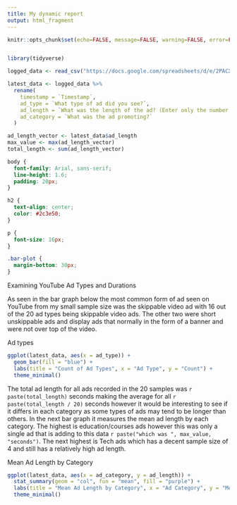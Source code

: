 ---
title: My dynamic report
output: html_fragment
---

```{r setup, include=FALSE}
knitr::opts_chunk$set(echo=FALSE, message=FALSE, warning=FALSE, error=FALSE)


library(tidyverse)

logged_data <- read_csv("https://docs.google.com/spreadsheets/d/e/2PACX-1vSs5bOiy1YFGVakqIu7065G6PInrCbpzSmvtwdYTXCRD1xFBVIbpBibxNdYpj-W6NukShJSoJTXoMSv/pub?gid=1241107398&single=true&output=csv")

latest_data <- logged_data %>%
  rename(
    timestamp = `Timestamp`,
    ad_type = `What type of ad did you see?`,
    ad_length = `What was the length of the ad? (Enter only the number in seconds)`,
    ad_category = `What was the ad promoting?`
  )

ad_length_vector <- latest_data$ad_length
max_value <- max(ad_length_vector)
total_length <- sum(ad_length_vector)


```

```{css}
body {
  font-family: Arial, sans-serif;
  line-height: 1.6;
  padding: 20px;
}

h2 {
  text-align: center;
  color: #2c3e50;
}

p {
  font-size: 16px;
}

.bar-plot {
  margin-bottom: 30px;
}
```

Examining YouTube Ad Types and Durations

As seen in the bar graph below the most common form of ad seen on YouTube from my small sample size was the skippable video ad with 16 out of the 20 ad types being skippable video ads. The other two were short unskippable ads and display ads that normally in the form of a banner and were not over top of the video.

Ad types

```{r}
ggplot(latest_data, aes(x = ad_type)) +
  geom_bar(fill = "blue") +
  labs(title = "Count of Ad Types", x = "Ad Type", y = "Count") +
  theme_minimal()


```

The total ad length for all ads recorded in the 20 samples was `r paste(total_length)` seconds making the average for all `r paste(total_length / 20)` seconds however it would be interesting to see if it differs in each category as some types of ads may tend to be longer than others. In the next bar graph it measures the mean ad length by each category. The highest is education/courses ads however this was only a single ad that is adding to this data `r paste("which was ", max_value, "seconds")`. The next highest is Tech ads which has a decent sample size of 4 and still has a relatively high ad length.

Mean Ad Length by Category

```{r}
ggplot(latest_data, aes(x = ad_category, y = ad_length)) +
  stat_summary(geom = "col", fun = "mean", fill = "purple") +
  labs(title = "Mean Ad Length by Category", x = "Ad Category", y = "Mean Length (seconds)") +
  theme_minimal()
```

